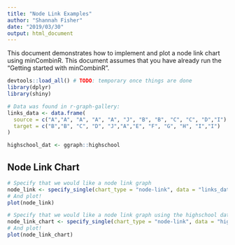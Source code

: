 ```yaml
---
title: "Node Link Examples"
author: "Shannah Fisher"
date: "2019/03/30"
output: html_document
---
```


This document demonstrates how to implement and plot a node link chart using minCombinR. This document assumes that you have already run the "Getting started with minCombinR".


```r

devtools::load_all() # TODO: temporary once things are done
library(dplyr)
library(shiny)

# Data was found in r-graph-gallery:
links_data <- data.frame(
  source = c("A","A", "A", "A", "A", "J", "B", "B", "C", "C", "D","I"),
  target = c("B","B", "C", "D", "J","A","E", "F", "G", "H", "I","I")
)

highschool_dat <- ggraph::highschool
```

## Node Link Chart

```r
# Specify that we would like a node link graph
node_link <- specify_single(chart_type = "node-link", data = "links_data")
# And plot!
plot(node_link)
```

```r

# Specify that we would like a node link graph using the highschool dataset
node_link_chart <- specify_single(chart_type = "node-link", data = "highschool_dat")
# And plot!
plot(node_link_chart)
```

